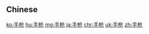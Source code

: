 {{also|手槍}}
==Chinese==
{{zh-see|手槍}}

[[ko:手枪]]
[[hu:手枪]]
[[mg:手枪]]
[[ja:手枪]]
[[chr:手枪]]
[[uk:手枪]]
[[zh:手枪]]